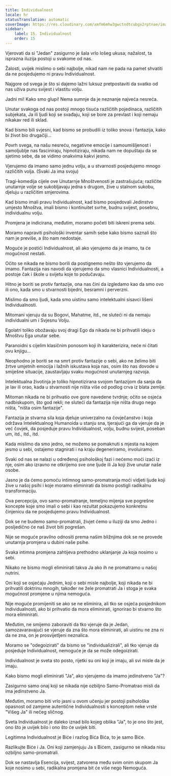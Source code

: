 ```yaml
---
title: Individualnost
locale: hr
statusTranslation: automatic
coverImage: https://res.cloudinary.com/xmfm6mhw3gwctndtcubgx2rptnae/image/upload/v1740468922/small_cover_tratado_de_psicologia_revolucionaria_a4c0dca4e0.webp
sidebar:
    label: 15. Individualnost
    order: 15
---
```

Vjerovati da si "Jedan" zasigurno je šala vrlo lošeg ukusa; nažalost, ta isprazna iluzija postoji u svakome od nas.

Žalosti, uvijek mislimo o sebi najbolje, nikad nam ne pada na pamet shvatiti da ne posjedujemo ni pravu Individualnost.

Najgore od svega je što si dajemo lažni luksuz pretpostaviti da svatko od nas uživa punu svijest i vlastitu volju.

Jadni mi! Kako smo glupi! Nema sumnje da je neznanje najveća nesreća.

Unutar svakoga od nas postoji mnogo tisuća različitih pojedinaca, različitih subjekata, Ja ili ljudi koji se svađaju, koji se bore za prevlast i koji nemaju nikakav red ili sklad.

Kad bismo bili svjesni, kad bismo se probudili iz toliko snova i fantazija, kako bi život bio drugačiji...

Povrh svega, na našu nesreću, negativne emocije i samoumišljenost i samoljublje nas fasciniraju, hipnotiziraju, nikada nam ne dopuštaju da se sjetimo sebe, da se vidimo onakvima kakvi jesmo.

Vjerujemo da imamo samo jednu volju, a u stvarnosti posjedujemo mnogo različitih volja. (Svaki Ja ima svoju)

Tragi-komedija cijele ove Unutarnje Mnoštvenosti je zastrašujuća; različite unutarnje volje se sukobljavaju jedna s drugom, žive u stalnom sukobu, djeluju u različitim smjerovima.

Kad bismo imali pravu Individualnost, kad bismo posjedovali Jedinstvo umjesto Mnoštva, imali bismo i kontinuitet svrhe, budnu svijest, posebnu, individualnu volju.

Promjena je indicirana, međutim, moramo početi biti iskreni prema sebi.

Moramo napraviti psihološki inventar samih sebe kako bismo saznali što nam je previše, a što nam nedostaje.

Moguće je postići Individualnost, ali ako vjerujemo da je imamo, ta će mogućnost nestati.

Očito se nikada ne bismo borili da postignemo nešto što vjerujemo da imamo. Fantazija nas navodi da vjerujemo da smo vlasnici Individualnosti, a postoje čak i škole u svijetu koje to podučavaju.

Hitno je boriti se protiv fantazije, ona nas čini da izgledamo kao da smo ovo ili ono, kada smo u stvarnosti bijedni, besramni i perverzni.

Mislimo da smo ljudi, kada smo uistinu samo intelektualni sisavci lišeni Individualnosti.

Mitomani vjeruju da su Bogovi, Mahatme, itd., ne sluteći ni da nemaju individualni um i Svjesnu Volju.

Egolatri toliko obožavaju svoj dragi Ego da nikada ne bi prihvatili ideju o Mnoštvu Ega unutar sebe.

Paranoidni s cijelim klasičnim ponosom koji ih karakterizira, neće ni čitati ovu knjigu...

Neophodno je boriti se na smrt protiv fantazije o sebi, ako ne želimo biti žrtve umjetnih emocija i lažnih iskustava koja nas, osim što nas dovode u smiješne situacije, zaustavljaju svaku mogućnost unutarnjeg razvoja.

Intelektualna životinja je toliko hipnotizirana svojom fantazijom da sanja da je lav ili orao, kada u stvarnosti nije ništa više od podlog crva iz blata zemlje.

Mitoman nikada ne bi prihvatio ove gore navedene tvrdnje; očito se osjeća nadbiskupom, što god rekli; ne sluteći da fantazija nije ništa drugo nego ništa, "ništa osim fantazije".

Fantazija je stvarna sila koja djeluje univerzalno na čovječanstvo i koja održava Intelektualnog Humanoida u stanju sna, tjerajući ga da vjeruje da je već čovjek, da posjeduje pravu Individualnost, volju, budnu svijest, poseban um, itd., itd., itd.

Kada mislimo da smo jedno, ne možemo se pomaknuti s mjesta na kojem jesmo u sebi, ostajemo stagnirati i na kraju degeneriramo, involuiramo.

Svaki od nas se nalazi u određenoj psihološkoj fazi i nećemo moći izaći iz nje, osim ako izravno ne otkrijemo sve one ljude ili Ja koji žive unutar naše osobe.

Jasno je da ćemo pomoću intimnog samo-promatranja moći vidjeti ljude koji žive u našoj psihi i koje moramo eliminirati da bismo postigli radikalnu transformaciju.

Ova percepcija, ovo samo-promatranje, temeljno mijenja sve pogrešne koncepte koje smo imali o sebi i kao rezultat pokazujemo konkretnu činjenicu da ne posjedujemo pravu Individualnost.

Dok se ne budemo samo-promatrali, živjet ćemo u iluziji da smo Jedno i posljedično će naš život biti pogrešan.

Nije se moguće pravilno odnositi prema našim bližnjima dok se ne provede unutarnja promjena u dubini naše psihe.

Svaka intimna promjena zahtijeva prethodno uklanjanje Ja koja nosimo u sebi.

Nikako ne bismo mogli eliminirati takva Ja ako ih ne promatramo u našoj nutrini.

Oni koji se osjećaju Jednim, koji o sebi misle najbolje, koji nikada ne bi prihvatili doktrinu mnogih, također ne žele promatrati Ja i stoga je svaka mogućnost promjene u njima nemoguća.

Nije moguće promijeniti se ako se ne eliminira, ali tko se osjeća posjednikom Individualnosti, ako bi prihvatio da mora eliminirati, ignorirao bi stvarno što mora eliminirati.

Međutim, ne smijemo zaboraviti da tko vjeruje da je Jedan, samozavaravajući se vjeruje da zna što mora eliminirati, ali uistinu ne zna ni da ne zna, on je prosvijetljeni neznalica.

Moramo se "odegoizirati" da bismo se "individualizirali", ali tko vjeruje da posjeduje Individualnost, nemoguće je da se može odegoizirati.

Individualnost je sveta sto posto, rijetki su oni koji je imaju, ali svi misle da je imaju.

Kako bismo mogli eliminirati "Ja", ako vjerujemo da imamo jedinstveno "Ja"?

Zasigurno samo onaj koji se nikada nije ozbiljno Samo-Promatrao misli da ima jedinstveno Ja.

Međutim, moramo biti vrlo jasni u ovom učenju jer postoji psihološka opasnost od zamjene autentične Individualnosti s konceptom neke vrste "Višeg Ja" ili nečeg sličnog.

Sveta Individualnost je daleko iznad bilo kojeg oblika "Ja", to je ono što jest, ono što je uvijek bilo i ono što će uvijek biti.

Legitimna Individualnost je Biće i razlog Bića Bića, to je samo Biće.

Razlikujte Biće i Ja. Oni koji zamjenjuju Ja s Bićem, zasigurno se nikada nisu ozbiljno samo-promatrali.

Dok se nastavlja Esencija, svijest, zatvorena među svim onim skupom Ja koje nosimo u sebi, radikalna promjena bit će više nego Nemoguća.

